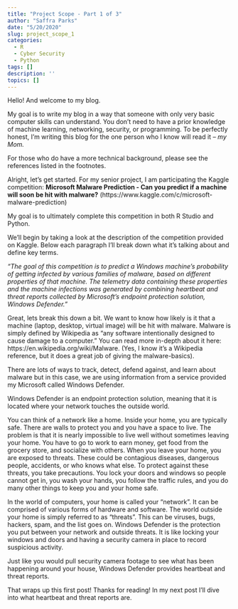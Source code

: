 ```yaml
---
title: "Project Scope - Part 1 of 3"
author: "Saffra Parks"
date: "5/20/2020"
slug: project_scope_1
categories:
  - R
  - Cyber Security
  - Python
tags: []
description: ''
topics: []
---
```


Hello! And welcome to my blog. 


My goal is to write my blog in a way that someone with only very basic computer skills can understand. You don’t need to have a prior knowledge of machine learning, networking, security, or programming. To be perfectly honest, I’m writing this blog for the one person who I know will read it – *my Mom.* 


For those who do have a more technical background, please see the references listed in the footnotes. 


Alright, let’s get started. For my senior project, I am participating the Kaggle competition: **Microsoft Malware Prediction - Can you predict if a machine will soon be hit with malware?** (https://www.kaggle.com/c/microsoft-malware-prediction)

My goal is to ultimately complete this competition in both R Studio and Python. 

We’ll begin by taking a look at the description of the competition provided on Kaggle. Below each paragraph I’ll break down what it’s talking about and define key terms. 

*“The goal of this competition is to predict a Windows machine’s probability of getting infected by various families of malware, based on different properties of that machine. The telemetry data containing these properties and the machine infections was generated by combining heartbeat and threat reports collected by Microsoft's endpoint protection solution, Windows Defender.”*

Great, lets break this down a bit. We want to know how likely is it that a machine (laptop, desktop, virtual image) will be hit with malware. Malware is simply defined by Wikipedia as “any software intentionally designed to cause damage to a computer.” You can read more in-depth about it here: https://en.wikipedia.org/wiki/Malware. (Yes, I know it’s a Wikipedia reference, but it does a great job of giving the malware-basics). 


There are lots of ways to track, detect, defend against, and learn about malware but in this case, we are using information from a service provided my Microsoft called Windows Defender. 

Windows Defender is an endpoint protection solution, meaning that it is located where your network touches the outside world. 


You can think of a network like a home. Inside your home, you are typically safe. There are walls to protect you and you have a space to live. The problem is that it is nearly impossible to live well without sometimes leaving your home. You have to go to work to earn money, get food from the grocery store, and socialize with others. When you leave your home, you are exposed to threats. These could be contagious diseases, dangerous people, accidents, or who knows what else. To protect against these threats, you take precautions. You lock your doors and windows so people cannot get in, you wash your hands, you follow the traffic rules, and you do many other things to keep you and your home safe. 


In the world of computers, your home is called your “network”. It can be comprised of various forms of hardware and software. The world outside your home is simply referred to as “threats”. This can be viruses, bugs, hackers, spam, and the list goes on. 
Windows Defender is the protection you put between your network and outside threats. It is like locking your windows and doors and having a security camera in place to record suspicious activity.  


Just like you would pull security camera footage to see what has been happening around your house, Windows Defender provides heartbeat and threat reports. 

That wraps up this first post! Thanks for reading! In my next post I'll dive into what heartbeat and threat reports are. 
